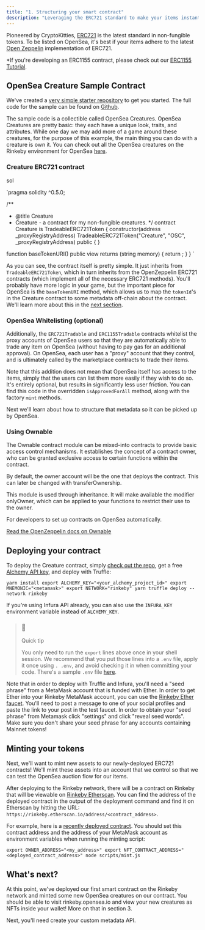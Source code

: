 ```yaml
---
title: "1. Structuring your smart contract"
description: "Leveraging the ERC721 standard to make your items instantly tradeable on OpenSea"
---
```


Pioneered by CryptoKitties, [ERC721](http://erc721.org) is the latest standard in non-fungible tokens. To be listed on OpenSea, it's best if your items adhere to the latest [Open Zeppelin](https://github.com/OpenZeppelin/openzeppelin-solidity/tree/master/contracts/token/ERC721) implementation of ERC721.

\*If you're developing an ERC1155 contract, please check out our [ERC1155 Tutorial](/docs/opensea-erc1155-tutorial).

## OpenSea Creature Sample Contract

We've created a [very simple starter repository](https://github.com/ProjectOpenSea/opensea-creatures) to get you started. The full code for the sample can be found on [Github](https://github.com/ProjectOpenSea/opensea-creatures).

The sample code is a collectible called OpenSea Creatures. OpenSea Creatures are pretty basic: they each have a unique look, traits, and attributes. While one day we may add more of a game around these creatures, for the purpose of this example, the main thing you can do with a creature is own it. You can check out all the OpenSea creatures on the Rinkeby environment for OpenSea [here](https://testnets.opensea.io/collection/opensea-creature).

### Creature ERC721 contract

sol

`pragma solidity ^0.5.0;


/**
 * @title Creature
 * Creature - a contract for my non-fungible creatures.
 */
contract Creature is TradeableERC721Token {
  constructor(address _proxyRegistryAddress) TradeableERC721Token("Creature", "OSC", _proxyRegistryAddress) public {  }

  function baseTokenURI() public view returns (string memory) {
    return <exampleUrlHere>;
  }
}
`

As you can see, the contract itself is pretty simple. It just inherits from `TradeableERC721Token`, which in turn inherits from the OpenZeppelin ERC721 contracts (which implement all of the necessary ERC721 methods). You'll probably have more logic in your game, but the important piece for OpenSea is the `baseTokenURI` method, which allows us to map the `tokenId`'s in the Creature contract to some metadata off-chain about the contract. We'll learn more about this in the [next section](/docs/2-adding-metadata).

### OpenSea Whitelisting (optional)

Additionally, the `ERC721Tradable` and `ERC1155Tradable` contracts whitelist the proxy accounts of OpenSea users so that they are automatically able to trade any item on OpenSea (without having to pay gas for an additional approval). On OpenSea, each user has a "proxy" account that they control, and is ultimately called by the marketplace contracts to trade their items.

Note that this addition does not mean that OpenSea itself has access to the items, simply that the users can list them more easily if they wish to do so. It's entirely optional, but results in significantly less user friction. You can find this code in the overridden `isApprovedForAll` method, along with the factory `mint` methods.

Next we'll learn about how to structure that metadata so it can be picked up by OpenSea.

### Using Ownable

The Ownable contract module can be mixed-into contracts to provide basic access control mechanisms. It establishes the concept of a contract owner, who can be granted exclusive access to certain functions within the contract. 

By default, the owner account will be the one that deploys the contract. This can later be changed with transferOwnership.

This module is used through inheritance. It will make available the modifier onlyOwner, which can be applied to your functions to restrict their use to the owner.

For developers to set up contracts on OpenSea automatically.

[Read the OpenZeppelin docs on Ownable](https://docs.openzeppelin.com/contracts/4.x/api/access#Ownable) 

## Deploying your contract

To deploy the Creature contract, simply [check out the repo](https://github.com/ProjectOpenSea/opensea-creatures), get a free [Alchemy API key](https://dashboard.alchemyapi.io/signup?referral=affiliate:e535c3c3-9bc4-428f-8e27-4b70aa2e8ca5), and deploy with Truffle:

`yarn install
export ALCHEMY_KEY="<your_alchemy_project_id>"
export MNEMONIC="<metamask>"
export NETWORK="rinkeby"
yarn truffle deploy --network rinkeby
`

If you're using Infura API already, you can also use the `INFURA_KEY` environment variable instead of `ALCHEMY_KEY`.

> ### 📘
> 
> Quick tip
> 
> You only need to run the `export` lines above once in your shell session. We recommend that you put those lines into a `.env` file, apply it once using `. .env`, and avoid checking it in when committing your code. There's a sample `.env` file [here](https://github.com/ProjectOpenSea/opensea-creatures/blob/master/.env.sample).

Note that in order to deploy with Truffle and Infura, you'll need a "seed phrase" from a MetaMask account that is funded with Ether. In order to get Ether into your Rinkeby MetaMask account, you can use the [Rinkeby Ether faucet](https://faucet.rinkeby.io/). You'll need to post a message to one of your social profiles and paste the link to your post in the test faucet. In order to obtain your "seed phrase" from Metamask click "settings" and click "reveal seed words". Make sure you don't share your seed phrase for any accounts containing Mainnet tokens!

## Minting your tokens

Next, we'll want to mint new assets to our newly-deployed ERC721 contracts! We'll mint these assets into an account that we control so that we can test the OpenSea auction flow for our items.

After deploying to the Rinkeby network, there will be a contract on Rinkeby that will be viewable on [Rinkeby Etherscan](https://rinkeby.etherscan.io). You can find the address of the deployed contract in the output of the deployment command and find it on Etherscan by hitting the URL: `https://rinkeby.etherscan.io/address/<contract_address>`.

For example, here is a [recently deployed contract](https://rinkeby.etherscan.io/address/0xeba05c5521a3b81e23d15ae9b2d07524bc453561). You should set this contract address and the address of your MetaMask account as environment variables when running the minting script:

`export OWNER_ADDRESS="<my_address>"
export NFT_CONTRACT_ADDRESS="<deployed_contract_address>"
node scripts/mint.js
`

## What's next?

At this point, we've deployed our first smart contract on the Rinkeby network and minted some new OpenSea creatures on our contract. You should be able to visit rinkeby.opensea.io and view your new creatures as NFTs inside your wallet! More on that in section 3.

Next, you'll need create your custom metadata API.